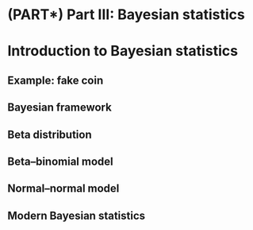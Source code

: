 # (PART\*) Part III: Bayesian statistics  {-}

# Introduction to Bayesian statistics  {#S10-bayesian}

## Example: fake coin  {#fake-coin}

## Bayesian framework  {#bayesian-framework}

## Beta distribution  {#beta}

## Beta--binomial model  {#beta-binomial}

## Normal--normal model  {#normal-normal}

## Modern Bayesian statistics  {#modern-bayes}



